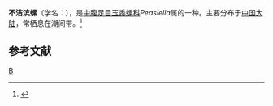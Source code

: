 {{Speciesbox
| taxon = Peasiella lutulenta
| binomial_authority = Reid
}}
'''不洁滨螺'''（学名：''{{lang|la|Peasiella lutulenta}}''），是[[中腹足目|中腹足目]][[玉黍螺科|玉黍螺科]]''Peasiella''属的一种。主要分布于[[中国大陆|中国大陆]]，常栖息在潮间带。<ref>{{cite web|url=http://shell.sinica.edu.tw/chinese/shellbase_detail.php?science_no=6286|title=国际贝库：不洁滨螺|publisher=台湾贝类资料库|accessdate=2009-08-11|archive-date=2016-03-04|archive-url=https://web.archive.org/web/20160304102034/http://shell.sinica.edu.tw/chinese/shellbase_detail.php?science_no=6286}}</ref>

== 参考文献 ==
{{reflist}}

{{Taxonbar}}
[[Category:玉黍螺科|B]]